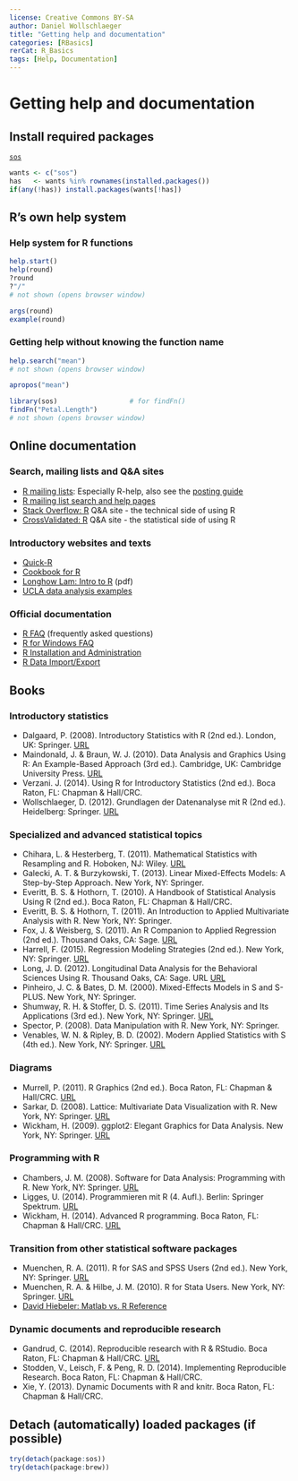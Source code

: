 ---
license: Creative Commons BY-SA
author: Daniel Wollschlaeger
title: "Getting help and documentation"
categories: [RBasics]
rerCat: R_Basics
tags: [Help, Documentation]
---

Getting help and documentation
=========================

Install required packages
-------------------------

[`sos`](http://cran.r-project.org/package=sos)

```{r}
wants <- c("sos")
has   <- wants %in% rownames(installed.packages())
if(any(!has)) install.packages(wants[!has])
```

R's own help system
-------------------------

### Help system for R functions

```{r eval=FALSE}
help.start()
help(round)
?round
?"/"
# not shown (opens browser window)
```

```{r}
args(round)
example(round)
```

### Getting help without knowing the function name

```{r eval=FALSE}
help.search("mean")
# not shown (opens browser window)
```

```{r}
apropos("mean")
```

```{r eval=FALSE}
library(sos)                  # for findFn()
findFn("Petal.Length")
# not shown (opens browser window)
```

Online documentation
-------------------------

### Search, mailing lists and Q&A sites

 * [R mailing lists](http://www.r-project.org/mail.html): Especially R-help, also see the [posting guide](http://www.r-project.org/posting-guide.html)
 * [R mailing list search and help pages](http://www.rdocumentation.org/)
 * [Stack Overflow: R](http://stackoverflow.com/tags/R) Q&A site - the technical side of using R
 * [CrossValidated: R](http://stats.stackexchange.com/tags/R) Q&A site - the statistical side of using R

### Introductory websites and texts

 * [Quick-R](http://www.statmethods.net/)
 * [Cookbook for R](http://www.cookbook-r.com/)
 * [Longhow Lam: Intro to R](http://www.splusbook.com/RIntro/RCourse.pdf) (pdf)
 * [UCLA data analysis examples](http://www.ats.ucla.edu/stat/dae/)

### Official documentation

 * [R FAQ](http://cran.at.r-project.org/doc/FAQ/R-FAQ.html) (frequently asked questions)
 * [R for Windows FAQ](http://cran.at.r-project.org/bin/windows/base/rw-FAQ.html)
 * [R Installation and Administration](http://cran.at.r-project.org/doc/manuals/R-admin.html)
 * [R Data Import/Export](http://cran.at.r-project.org/doc/manuals/R-data.html)

Books
-------------------------

### Introductory statistics

 * Dalgaard, P. (2008). Introductory Statistics with R (2nd ed.). London, UK: Springer. [URL](http://www.biostat.ku.dk/~pd/ISwR.html)
 * Maindonald, J. & Braun, W. J. (2010). Data Analysis and Graphics Using R: An Example-Based Approach (3rd ed.). Cambridge, UK: Cambridge University Press. [URL](http://maths.anu.edu.au/~johnm/r-book/daagur3.html)
 * Verzani. J. (2014). Using R for Introductory Statistics (2nd ed.). Boca Raton, FL: Chapman & Hall/CRC.
 * Wollschlaeger, D. (2012). Grundlagen der Datenanalyse mit R (2nd ed.). Heidelberg: Springer. [URL](http://www.uni-kiel.de/psychologie/dwoll/r/)
 
### Specialized and advanced statistical topics

 * Chihara, L. & Hesterberg, T. (2011). Mathematical Statistics with Resampling and R. Hoboken, NJ: Wiley. [URL](https://sites.google.com/site/chiharahesterberg/)
 * Galecki, A. T. & Burzykowski, T. (2013). Linear Mixed-Effects Models: A Step-by-Step
Approach. New York, NY: Springer.
 * Everitt, B. S. & Hothorn, T. (2010). A Handbook of Statistical Analysis Using R (2nd ed.). Boca Raton, FL: Chapman & Hall/CRC.
 * Everitt, B. S. & Hothorn, T. (2011). An Introduction to Applied Multivariate Analysis with R. New York, NY: Springer.
 * Fox, J. & Weisberg, S. (2011). An R Companion to Applied Regression (2nd ed.). Thousand Oaks, CA: Sage. [URL](http://socserv.socsci.mcmaster.ca/jfox/Books/Companion/)
 * Harrell, F. (2015). Regression Modeling Strategies (2nd ed.). New York, NY: Springer. [URL](http://biostat.mc.vanderbilt.edu/wiki/Main/RmS)
 * Long, J. D. (2012). Longitudinal Data Analysis for the Behavioral Sciences Using R. Thousand
Oaks, CA: Sage. URL [URL](http://www.sagepub.com/long/)
* Pinheiro, J. C. & Bates, D. M. (2000). Mixed-Effects Models in S and S-PLUS. New York, NY: Springer.
 * Shumway, R. H. & Stoffer, D. S. (2011). Time Series Analysis and Its Applications (3rd ed.). New York, NY: Springer. [URL](http://www.stat.pitt.edu/stoffer/tsa3/)
 * Spector, P. (2008). Data Manipulation with R. New York, NY: Springer.
 * Venables, W. N. & Ripley, B. D. (2002). Modern Applied Statistics with S (4th ed.). New York, NY: Springer. [URL](http://www.stats.ox.ac.uk/pub/MASS4/)

### Diagrams

 * Murrell, P. (2011). R Graphics (2nd ed.). Boca Raton, FL: Chapman & Hall/CRC. [URL](http://www.stat.auckland.ac.nz/~paul/RG2e/)
 * Sarkar, D. (2008). Lattice: Multivariate Data Visualization with R. New York, NY: Springer. [URL](http://lmdvr.r-forge.r-project.org/)
 * Wickham, H. (2009). ggplot2: Elegant Graphics for Data Analysis. New York, NY: Springer. [URL](http://ggplot2.org/book/)

### Programming with R

 * Chambers, J. M. (2008). Software for Data Analysis: Programming with R. New York, NY: Springer. [URL](http://stat.stanford.edu/~jmc4/Rbook/)
 * Ligges, U. (2014). Programmieren mit R (4. Aufl.). Berlin: Springer Spektrum. [URL](http://www.statistik.tu-dortmund.de/~ligges/PmitR/)
* Wickham, H. (2014). Advanced R programming. Boca Raton, FL: Chapman & Hall/CRC. [URL](http://adv-r.had.co.nz/)
 
### Transition from other statistical software packages

 * Muenchen, R. A. (2011). R for SAS and SPSS Users (2nd ed.). New York, NY: Springer. [URL](http://r4stats.com/)
 * Muenchen, R. A. & Hilbe, J. M. (2010). R for Stata Users. New York, NY: Springer. [URL](http://r4stats.com/)
 * [David Hiebeler: Matlab vs. R Reference](http://www.math.umaine.edu/~hiebeler/comp/matlabR.html)

### Dynamic documents and reproducible research

 * Gandrud, C. (2014). Reproducible research with R & RStudio. Boca Raton, FL: Chapman & Hall/CRC. [URL](http://christophergandrud.github.io/RepResR-RStudio/)
 * Stodden, V., Leisch, F. & Peng, R. D. (2014). Implementing Reproducible Research. Boca Raton, FL: Chapman & Hall/CRC.
 * Xie, Y. (2013). Dynamic Documents with R and knitr. Boca Raton, FL: Chapman & Hall/CRC.

Detach (automatically) loaded packages (if possible)
-------------------------

```{r}
try(detach(package:sos))
try(detach(package:brew))
```
